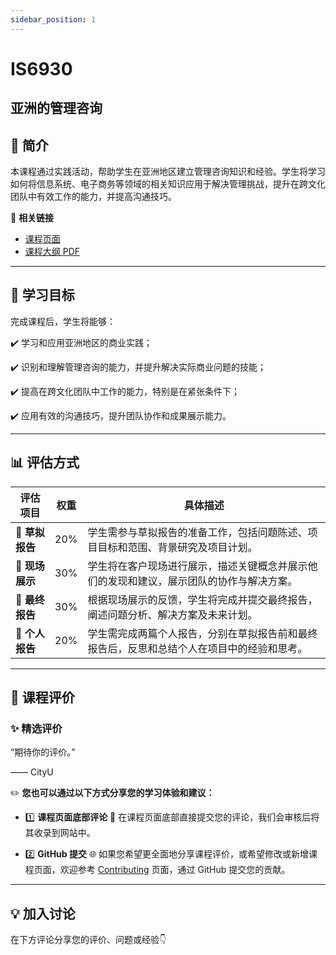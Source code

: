 ```yaml
---
sidebar_position: 1
---
```


# IS6930
## 亚洲的管理咨询

## **📘 简介**
本课程通过实践活动，帮助学生在亚洲地区建立管理咨询知识和经验。学生将学习如何将信息系统、电子商务等领域的相关知识应用于解决管理挑战，提升在跨文化团队中有效工作的能力，并提高沟通技巧。

🔗 **相关链接**
- [课程页面](https://www.cityu.edu.hk/catalogue/pg/202425/course/IS6930.htm)
- [课程大纲 PDF](https://www.cityu.edu.hk/catalogue/pg/202425/course/IS6930.pdf)

---

## **🎯 学习目标**

完成课程后，学生将能够：

✔️ 学习和应用亚洲地区的商业实践；

✔️ 识别和理解管理咨询的能力，并提升解决实际商业问题的技能；

✔️ 提高在跨文化团队中工作的能力，特别是在紧张条件下；

✔️ 应用有效的沟通技巧，提升团队协作和成果展示能力。

---

## **📊 评估方式**

| **评估项目**          | **权重** | **具体描述**                                                                                       |
|----------------------|---------|---------------------------------------------------------------------------------------------------|
| **📄 草拟报告**       | 20%     | 学生需参与草拟报告的准备工作，包括问题陈述、项目目标和范围、背景研究及项目计划。                |
| **📄 现场展示**       | 30%     | 学生将在客户现场进行展示，描述关键概念并展示他们的发现和建议，展示团队的协作与解决方案。         |
| **📄 最终报告**       | 30%     | 根据现场展示的反馈，学生将完成并提交最终报告，阐述问题分析、解决方案及未来计划。                |
| **📄 个人报告**       | 20%     | 学生需完成两篇个人报告，分别在草拟报告前和最终报告后，反思和总结个人在项目中的经验和思考。        |

---

## **💬 课程评价**

### ✨ **精选评价**
<div className={commentStyles.commentBox}>
    <p className={commentStyles.commentText}>
        “期待你的评价。”
    </p>
    <p className={commentStyles.commentAuthor}>—— CityU</p>
</div>

✏️ **您也可以通过以下方式分享您的学习体验和建议：**

- 1️⃣ **课程页面底部评论**
💬 在课程页面底部直接提交您的评论，我们会审核后将其收录到网站中。

- 2️⃣ **GitHub 提交**
🌐 如果您希望更全面地分享课程评价，或希望修改或新增课程页面，欢迎参考 [Contributing](https://penjc.github.io/cityU-navigator/contributing) 页面，通过 GitHub 提交您的贡献。


---

## **💡 加入讨论**

在下方评论分享您的评价、问题或经验👇
<Utterances />
